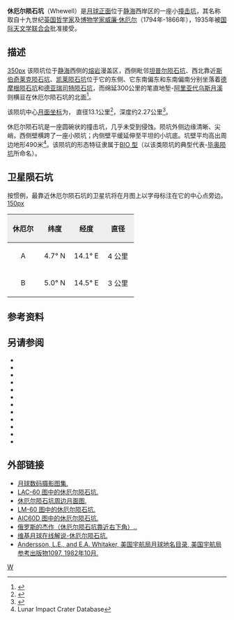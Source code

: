 {{lunar crater data|
 image=Normal Whewell LO-IV-090H LTVT.jpg|
 caption= [[月球轨道器4号|月球轨道器4号]]拍摄的图像|
 latitude=4.16|
 N_or_S=N|
 longitude=13.73|
 E_or_W=E|
 diameter=13.1公里|
 depth=2.27公里|
 colong=347|
 eponym=[[威廉·惠威尔|威廉·休厄尔]]}}

'''休厄尔陨石坑'''（Whewell）是[[月球正面|月球正面]]位于[[静海|静海]]西岸区的一座小[[撞击坑|撞击坑]]，其名称取自十九世纪[[英国|英国]][[哲学家|哲学家]]及[[博物学|博物学家]][[威廉·惠威尔|威廉·休厄尔]]（1794年-1866年），1935年被[[国际天文学联合会|国际天文学联合会]]批准接受。

==描述==
[[image:Near_side_60.jpg|350px]]
该陨坑位于[[静海|静海]]西侧的[[熔岩|熔岩]]漫盖区，西侧毗邻[[坦普尔陨石坑|坦普尔陨石坑]]、西北靠近[[斯伯奇莱克陨石坑|斯伯奇莱克陨石坑]]、[[凯莱_(坑)|凯莱陨石坑]]位于它的东侧、它东南偏东和东南偏南分别坐落着[[德摩根陨石坑|德摩根陨石坑]]和[[德亚瑞司特陨石坑|德亚瑞司特陨石坑]]，而绵延300公里的笔直地堑-[[阿里亚代乌斯月溪|阿里亚代乌斯月溪]]则横亘在休厄尔陨石坑的北面<ref>{{Cite web |url=http://planetarynames.wr.usgs.gov/images/Lunar/lac_60_wac.pdf |title=Crater Whewell on LAC-60 map. |accessdate=2016-09-03 |archive-date=2016-03-05 |archive-url=https://web.archive.org/web/20160305134852/http://planetarynames.wr.usgs.gov/images/Lunar/lac_60_wac.pdf |dead-url=no }}</ref>。

该陨坑中心[[月面坐标|月面坐标]]为{{Coord|4.16|N|13.73|E|globe:Moon|nogoogle=1|noosm=1}}，
直径13.1公里<ref name="IAU">{{Cite web |url=http://planetarynames.wr.usgs.gov/Feature/6533 |title=Directory of the International Astronomical Union |accessdate=2016-09-03 |archive-date=2019-09-30 |archive-url=https://web.archive.org/web/20190930180428/https://planetarynames.wr.usgs.gov/Feature/6533 |dead-url=no }}</ref>，深度约2.27公里<ref>{{Cite web |url=http://fisherka.csolutionshosting.net/astronote/plan/craterdepth/html/CraterDepthFeatureNameWestfall.html |title=John E. Westfall's Atlas of the Lunar Terminator, Cambridge Univ. Press (2000) |accessdate=2016-09-03 |archive-date=2014-12-18 |archive-url=https://archive.today/20141218234310/http://fisherka.csolutionshosting.net/astronote/plan/craterdepth/html/CraterDepthFeatureNameWestfall.html |dead-url=no }}</ref>。

休厄尔陨石坑是一座圆碗状的撞击坑，几乎未受到侵蚀。陨坑外侧边缘清晰、尖峭，西侧壁横跨了一座小陨坑；内侧壁平缓延伸至平坦的小坑底。坑壁平均高出周边地形490米<ref name=LICD>Lunar Impact Crater Database</ref>。该陨坑的形态特征隶属于[[月球陨石坑#陨石坑分类|BIO 型]]（以该类陨坑的典型代表-[[毕奥陨坑|毕奥陨坑]]所命名）。{{clear}}

==卫星陨石坑==
按惯例，最靠近休厄尔陨石坑的卫星坑将在月图上以字母标注在它的中心点旁边。
[[image:Whewell_sattelite_craters_map.jpg|150px]]

{| class="wikitable"
!width="25%" style="background:#eeeeee;" |休厄尔 
!width="25%" style="background:#eeeeee;" |纬度
!width="25%" style="background:#eeeeee;" |经度 
!width="25%" style="background:#eeeeee;" |直径
|-
|align="center"|A
|align="center"|4.7° N
|align="center"|14.1° E
|align="center"|4 公里
|-
|align="center"|B
|align="center"|5.0° N
|align="center"|14.5° E
|align="center"|3 公里
|}{{clear}}

==参考资料==
{{Reflist}}

==另请参阅==
{{refbegin}}
* {{cite book
  | last1 = Andersson
  | first1 = L. E.
  | last2 = Whitaker
  | first2 = E. A.
  | authorlink2 = Ewen Whitaker
  | date = 1982
  | title = [[NASA|NASA]] Catalogue of Lunar Nomenclature
  | publisher = NASA RP-1097
  | ref = harv
  }}
* {{cite web
  | last = Blue
  | first = Jennifer
  | date = July 25, 2007
  | title = Gazetteer of Planetary Nomenclature
  | publisher = [[United_States_Geological_Survey|USGS]]
  | url = http://planetarynames.wr.usgs.gov/
  | accessdate = 2007-08-05
  | ref = harv
  | archive-date = 2012-04-08
  | archive-url = https://www.webcitation.org/66mXDr4G9?url=http://planetarynames.wr.usgs.gov/
  | dead-url = no
  }}
* {{cite book
  | last1 = Bussey
  | first1 = B.
  | authorlink1 = Ben Bussey
  | last2 = Spudis
  | first2 = P.
  | authorlink2 = Paul Spudis
  | date = 2004
  | title = The Clementine Atlas of the Moon
  | publisher = Cambridge University Press
  | location = New York
  | isbn = 978-0-521-81528-4
  | ref = harv
  }}
* {{cite book
  | last1 = Cocks
  | first1 = Elijah E.
  | last2 = Cocks
  | first2 = Josiah C.
  | date = 1995
  | title = Who's Who on the Moon: A Biographical Dictionary of Lunar Nomenclature
  | url = https://archive.org/details/isbn_9780936389271
  | publisher = Tudor Publishers
  | isbn = 978-0-936389-27-1
  | ref = harv
  }}
* {{cite web
  | last = McDowell
  | first = Jonathan
  | date = July 15, 2007
  | url = http://host.planet4589.org/astro/lunar/
  | title = Lunar Nomenclature
  | publisher = Jonathan's Space Report
  | accessdate = 2007-10-24
  | ref = harv
  | archive-date = 2012-05-26
  | archive-url = https://www.webcitation.org/67wcYNfK3?url=http://host.planet4589.org/astro/lunar/
  | dead-url = no
  }}
* {{cite journal| last1 = Menzel| first1 = D. H.| last2 = Minnaert| first2 = M.| last3 = Levin| first3 = B.| last4 = Dollfus| first4 = A.| last5 = Bell| first5 = B.| title = Report on Lunar Nomenclature by the Working Group of Commission 17 of the IAU| doi = 10.1007/BF00171763| journal = Space Science Reviews| volume = 12| issue = 2| pages = 136–186| date = 1971| bibcode = 1971SSRv...12..136M| ref = harv}}
* {{cite book
  | first = Patrick
  | last = Moore
  | authorlink = Patrick Moore
  | date = 2001
  | title = On the Moon
  | url = https://archive.org/details/patrickmooreonmo00patr
  | publisher = Sterling Publishing Co.
  | isbn = 978-0-304-35469-6
  | ref = harv
  }}
* {{cite book
  | first = Fred W.
  | last = Price
  | date = 1988
  | title = The Moon Observer's Handbook
  | publisher = Cambridge University Press
  | isbn = 978-0-521-33500-3
  | ref = harv
  }}
* {{cite book
  | last = Rükl
  | first = Antonín
  | authorlink = Antonín Rükl
  | date = 1990
  | title = Atlas of the Moon
  | publisher = Kalmbach Books
  | isbn = 978-0-913135-17-4
  | ref = harv
  }}
* {{cite book
  | last = Webb
  | first = Rev. T. W.
  | authorlink = Thomas William Webb
  | date = 1962
  | title = Celestial Objects for Common Telescopes
  | url = https://archive.org/details/celestialobjects00webb
  | edition = 6th revised
  | publisher = Dover
  | isbn = 978-0-486-20917-3
  | ref = harv
  }}
* {{cite book
  | first = Ewen A.
  | last = Whitaker
  | authorlink = Ewen Whitaker
  | date = 1999
  | title = Mapping and Naming the Moon
  | publisher = Cambridge University Press
  | isbn = 978-0-521-62248-6
  | ref = harv
  }}
* {{cite book
  | first = Peter T.
  | last = Wlasuk
  | date = 2000
  | title = Observing the Moon
  | publisher = Springer
  | isbn = 978-1-85233-193-1
  | ref = harv
 }}
{{refend}}

==外部链接==
*[http://www.lpi.usra.edu/resources/lunar_orbiter/bin/srch_nam.shtml?Whewell%7C0 月球数码摄影图集.] {{Wayback|url=http://www.lpi.usra.edu/resources/lunar_orbiter/bin/srch_nam.shtml?Whewell%7C0 |date=20201127015320 }}
*[http://www.lpi.usra.edu/resources/mapcatalog/LAC/lac60/ LAC-60 图中的休厄尔陨石坑.] {{Wayback|url=http://www.lpi.usra.edu/resources/mapcatalog/LAC/lac60/ |date=20160303220727 }}
*[http://www.lpi.usra.edu/resources/mapcatalog/usgs/I510/ 休厄尔陨石坑周边月面图.] {{Wayback|url=http://www.lpi.usra.edu/resources/mapcatalog/usgs/I510/ |date=20160304084756 }}
*[http://www.lpi.usra.edu/resources/mapcatalog/LM/lm60/ LM-60 图中的休厄尔陨石坑.] {{Wayback|url=http://www.lpi.usra.edu/resources/mapcatalog/LM/lm60/ |date=20170428044342 }}
*[http://www.lpi.usra.edu/resources/mapcatalog/AIC/AIC60D/ AIC60D 图中的休厄尔陨石坑.] {{Wayback|url=http://www.lpi.usra.edu/resources/mapcatalog/AIC/AIC60D/ |date=20170502150231 }}
*[http://lpod.wikispaces.com/March+17%2C+2013 俄罗斯的杰作（休厄尔陨石坑靠近右下角）..] {{Wayback|url=http://lpod.wikispaces.com/March+17%2C+2013 |date=20190930180410 }}
*[http://the-moon.wikispaces.com/Whewell 维基月球在线解说-休厄尔陨石坑.] {{Wayback|url=http://the-moon.wikispaces.com/Whewell |date=20190930180408 }}
*[http://planet4589.org/astro/lunar/RP-1097.pdf Andersson, L.E., and E.A. Whitaker, 美国宇航局月球地名目录, 美国宇航局参考出版物1097, 1982年10月.] {{Wayback|url=http://planet4589.org/astro/lunar/RP-1097.pdf |date=20141006125838 }}

[[Category:月球环形山|W]]
{{月球環形山 (T-Z)}}